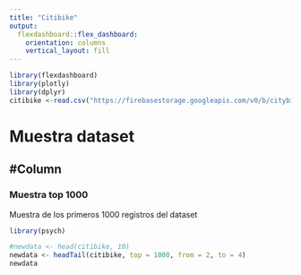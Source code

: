 ```yaml
---
title: "Citibike"
output:
  flexdashboard::flex_dashboard:
    orientation: columns
    vertical_layout: fill
---
```


```r
library(flexdashboard)
library(plotly)
library(dplyr)
citibike <-read.csv("https://firebasestorage.googleapis.com/v0/b/citybike-claudia-solis.appspot.com/o/citibike-tripdata.csv?alt=media&token=f2b325cd-c612-4623-b87b-a0e5f7f71ac7")
```



Muestra dataset
===
#Column {data-width=650}
-----------------------------------------------------------------------

### Muestra top 1000
Muestra de los primeros 1000 registros del dataset
```r
library(psych)

#newdata <- head(citibike, 10)
newdata <- headTail(citibike, top = 1000, from = 2, to = 4)
newdata
```